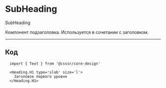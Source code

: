 
# SubHeading
<SubHeading> SubHeading </SubHeading>

Компонент подзаголовка. Используется в сочетании с заголовком.

---------------------------------------
## Код
```
  import { Text } from '@csssr/core-design'

  <Heading.H1 type='slab' size='l'>
    Заголовок первого уровня
  </Heading.H1>
```
